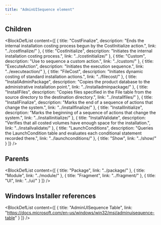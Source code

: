 ```yaml
---
title: "AdminUISequence element"
---
```





## Children

<BlockDefList content={[
    {
      title: "CostFinalize",
      description: "Ends the internal installation costing process begun by the CostInitialize action.",
      link: "../costfinalize/"
    },
    {
      title: "CostInitialize",
      description: "Initiates the internal installation costing process.",
      link: "../costinitialize/"
    },
    {
      title: "Custom",
      description: "Use to sequence a custom action.",
      link: "../custom/"
    },
    {
      title: "ExecuteAction",
      description: "Initiates the execution sequence.",
      link: "../executeaction/"
    },
    {
      title: "FileCost",
      description: "Initiates dynamic costing of standard installation actions.",
      link: "../filecost/"
    },
    {
      title: "InstallAdminPackage",
      description: "Copies the product database to the administrative installation point.",
      link: "../installadminpackage/"
    },
    {
      title: "InstallFiles",
      description: "Copies files specified in the File table from the source directory to the destination directory.",
      link: "../installfiles/"
    },
    {
      title: "InstallFinalize",
      description: "Marks the end of a sequence of actions that change the system.",
      link: "../installfinalize/"
    },
    {
      title: "InstallInitialize",
      description: "Marks the beginning of a sequence of actions that change the system.",
      link: "../installinitialize/"
    },
    {
      title: "InstallValidate",
      description: "Verifies that all costed volumes have enough space for the installation.",
      link: "../installvalidate/"
    },
    {
      title: "LaunchConditions",
      description: "Queries the LaunchCondition table and evaluates each conditional statement recorded there.",
      link: "../launchconditions/"
    },
    {
      title: "Show",
      link: "../show/"
    }
  ]}
/>

## Parents

<BlockDefList content={[
    {
      title: "Package",
      link: "../package/"
    },
    {
      title: "Module",
      link: "../module/"
    },
    {
      title: "Fragment",
      link: "../fragment/"
    },
    {
      title: "UI",
      link: "../ui/"
    }
  ]}
/>

## Windows Installer references

<BlockDefList content={[
    {
      title: "AdminUISequence Table",
      link: "https://docs.microsoft.com/en-us/windows/win32/msi/adminuisequence-table"
    }
  ]}
/>
